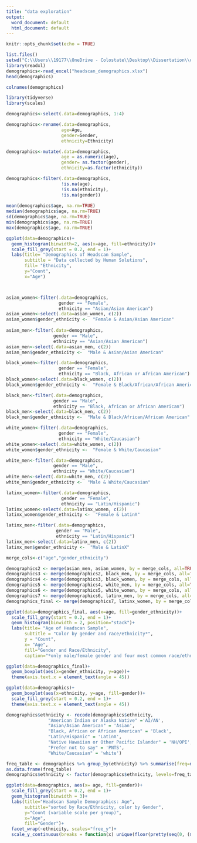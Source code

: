 ```yaml
---
title: "data exploration"
output:
  word_document: default
  html_document: default
---
```


```r
knitr::opts_chunk$set(echo = TRUE)
```



```r
list.files()
setwd("C:\\Users\\19177\\OneDrive - Colostate\\Desktop\\Dissertation\\data analysis\\data analysis R")
library(readxl)
demographics<-read_excel("headscan_demographics.xlsx")
head(demographics)

colnames(demographics)

library(tidyverse)
library(scales)
```

```r
demographics<-select(.data=demographics, 1:4)

demographics<-rename(.data=demographics,
                     age=Age,
                     gender=Gender,
                     ethnicity=Ethnicity)

demographics<-mutate(.data=demographics,
                     age = as.numeric(age),
                     gender= as.factor(gender),
                     ethnicity=as.factor(ethnicity))

demographics<-filter(.data=demographics,
                     !is.na(age),
                     !is.na(ethnicity),
                     !is.na(gender))
                     
mean(demographics$age, na.rm=TRUE)
median(demographics$age, na.rm=TRUE)
sd(demographics$age, na.rm=TRUE)
min(demographics$age, na.rm=TRUE)
max(demographics$age, na.rm=TRUE)

ggplot(data=demographics)+
  geom_histogram(binwidth=2, aes(x=age, fill=ethnicity))+
  scale_fill_grey(start = 0.2, end = 1)+
  labs(title= "Demographics of Headscan Sample",
       subtitle = "Data collected by Human Solutions",
       fill= "Ethnicity",
       y="Count",
       x="Age")



asian_women<-filter(.data=demographics,
                    gender == "Female",
                    ethnicity == "Asian/Asian American")
asian_women<-select(.data=asian_women, c(2))
asian_women$gender_ethnicity <-  "Female & Asian/Asian American"
  
asian_men<-filter(.data=demographics,
                  gender == "Male",
                  ethnicity == "Asian/Asian American")
asian_men<-select(.data=asian_men, c(2))
asian_men$gender_ethnicity <-  "Male & Asian/Asian American"

black_women<-filter(.data=demographics,
                    gender == "Female",
                    ethnicity == "Black, African or African American")
black_women<-select(.data=black_women, c(2))
black_women$gender_ethnicity <-  "Female & Black/African/African American"

black_men<-filter(.data=demographics,
                  gender == "Male",
                  ethnicity == "Black, African or African American")
black_men<-select(.data=black_men, c(2))
black_men$gender_ethnicity <-  "Male & Black/African/African American"

white_women<-filter(.data=demographics,
                    gender == "Female",
                    ethnicity == "White/Caucasian")
white_women<-select(.data=white_women, c(2))
white_women$gender_ethnicity <-  "Female & White/Caucasian"

white_men<-filter(.data=demographics,
                  gender == "Male",
                  ethnicity == "White/Caucasian")
white_men<-select(.data=white_men, c(2))
white_men$gender_ethnicity <-  "Male & White/Caucasian"

latinx_women<-filter(.data=demographics,
                     gender == "Female",
                     ethnicity == "Latin/Hispanic")
latinx_women<-select(.data=latinx_women, c(2))
latinx_women$gender_ethnicity <-  "Female & LatinX"

latinx_men<-filter(.data=demographics,
                   gender == "Male",
                   ethnicity == "Latin/Hispanic")
latinx_men<-select(.data=latinx_men, c(2))
latinx_men$gender_ethnicity <-  "Male & LatinX"

merge_cols<-c("age","gender_ethnicity")

demographics2 <- merge(asian_men, asian_women, by = merge_cols, all=TRUE)
demographics3 <- merge(demographics2, black_men, by = merge_cols, all=TRUE)
demographics4 <- merge(demographics3, black_women, by = merge_cols, all=TRUE)
demographics5 <- merge(demographics4, white_men, by = merge_cols, all=TRUE)
demographics6 <- merge(demographics5, white_women, by = merge_cols, all=TRUE)
demographics7 <- merge(demographics6, latinx_men, by = merge_cols, all=TRUE)
demographics_final <- merge(demographics7, latinx_women, by = merge_cols, all=TRUE)
```

```r
ggplot(data=demographics_final, aes(x=age, fill=gender_ethnicity))+
  scale_fill_grey(start = 0.2, end = 1)+
  geom_histogram(binwidth = 2, position="stack")+
  labs(title= "Age of Headscan Sample",
       subtitle = "Color by gender and race/ethnicity*",
       y = "Count",
       x= "Age",
       fill="Gender and Race/Ethnicity",
       caption="*only male/female gender and four most common race/ethnicities included in this graph")
```  

```r
ggplot(data=demographics_final)+
  geom_boxplot(aes(x=gender_ethnicity, y=age))+
  theme(axis.text.x = element_text(angle = 45))
```

```r
ggplot(data=demographics)+
  geom_boxplot(aes(x=ethnicity, y=age, fill=gender))+
  scale_fill_grey(start = 0.2, end = 1)+
  theme(axis.text.x = element_text(angle = 45))
```



```r
demographics$ethnicity <- recode(demographics$ethnicity,
                "American Indian or Alaska Native" ='AI/AN',
                "Asian/Asian American" = 'Asian',
                "Black, African or African American" = 'Black',
                "Latin/Hispanic" = 'LatinX',
                "Native Hawaiian or Other Pacific Islander" = 'NH/OPI',
                "Prefer not to say" = 'PNTS',
                "White/Caucasian" = 'white')
```

```r
freq_table <- demographics %>% group_by(ethnicity) %>% summarise(freq=n())
as.data.frame(freq_table)
demographics$ethnicity <- factor(demographics$ethnicity, levels=freq_table$ethnicity[order(freq_table$freq, decreasing = T)])
```

```r




ggplot(data=demographics, aes(x= age, fill=gender))+
  scale_fill_grey(start = 0.2, end = 1)+
  geom_histogram(binwidth = 3)+
  labs(title="Headscan Sample Demographics: Age",
       subtitle="sorted by Race/Ethnicity, color by Gender",
       y="Count (variable scale per group)",
       x="Age",
       fill="Gender")+
  facet_wrap(~ethnicity, scales="free_y")+
  scale_y_continuous(breaks = function(x) unique(floor(pretty(seq(0, (max(x) + 1) * 1.1)))))



```

